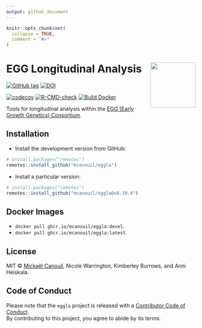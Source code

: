```yaml
---
output: github_document
---
```


<!-- README.md is generated from README.Rmd. Please edit that file -->

```r
knitr::opts_chunk$set(
  collapse = TRUE,
  comment = "#>"
)
```

# EGG Longitudinal Analysis <img src="man/figures/logo.png" align="right" width="120" />

<!-- badges: start -->
[![GitHub
tag](https://img.shields.io/github/tag/mcanouil/eggla.svg?label=latest%20tag&include_prereleases)](https://github.com/mcanouil/eggla)
[![DOI](https://zenodo.org/badge/DOI/10.5281/zenodo.6979434.svg)](https://doi.org/10.5281/zenodo.6979434)

[![codecov](https://codecov.io/gh/mcanouil/eggla/branch/main/graph/badge.svg?token=D0R3SAZTWA)](https://codecov.io/gh/mcanouil/eggla)
[![R-CMD-check](https://github.com/mcanouil/eggla/actions/workflows/check-pak.yml/badge.svg?branch=main)](https://github.com/mcanouil/eggla/actions/workflows/check-pak.yml)
[![Build Docker](https://github.com/mcanouil/eggla/actions/workflows/build-docker.yml/badge.svg?branch=main)](https://github.com/mcanouil/eggla/actions/workflows/build-docker.yml)
<!-- badges: end -->

Tools for longitudinal analysis within the [EGG (Early Growth Genetics) Consortium](http://egg-consortium.org/).

## Installation

* Install the development version from GitHub:

```r
# install.packages("remotes")
remotes::install_github("mcanouil/eggla")
```

* Install a particular version:

```r
# install.packages("remotes")
remotes::install_github("mcanouil/eggla@v0.10.4")
```

## Docker Images

- `docker pull ghcr.io/mcanouil/eggla:devel`.
- `docker pull ghcr.io/mcanouil/eggla:latest`.

## License

MIT © [Mickaël Canouil](https://mickael.canouil.fr/), Nicole Warrington, Kimberley Burrows, and Anni Heiskala.

## Code of Conduct

Please note that the `eggla` project is released with a [Contributor Code of Conduct](https://contributor-covenant.org/version/2/0/CODE_OF_CONDUCT.html).  
By contributing to this project, you agree to abide by its terms.
